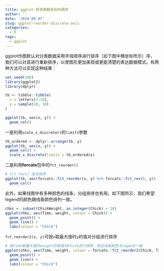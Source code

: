 ```yaml
---
title: ggplot 修改离散坐标的顺序
author: ''
date: '2019-09-07'
slug: ggplot-reorder-discrete-axis
categories:
  - R
tags:
  - ggplot
---
```


ggplot作图默认对分类数据采用字母顺序进行排序（如下图中横坐标所示）序，我们可以对其进行重新排序，以使图形更加美观或更能清楚的表达数据模式。有两种方法可以实现这种结果：

```r
set.seed(100)
library(ggplot2)
library(dplyr)

tb <- tibble::tibble(
  x = letters[1:10],
  y = sample(10, 10)
)

ggplot(tb, aes(x, y)) + 
  geom_col()
```

一是利用`scale_x_discrete()`的`limits`参数

```r
tb_ordered <- dplyr::arrange(tb, y)
ggplot(tb, aes(x, y)) +
  geom_col() +
  scale_x_discrete(limits = tb_ordered$x)
```


二是利用**forcats**包中的`fct_reorder()`

```r
# fct_rev() 反向排序
ggplot(tb, aes(forcats::fct_reorder(x, y) %>% forcats::fct_rev(), y)) + 
  geom_col()
```

此外，如果线图中有多种颜色的线条，分组排序也有用。如下图所示，我们希望legend的颜色跟线条颜色排列一致。

```r
chks <- subset(ChickWeight, as.integer(Chick) < 10)
ggplot(chks, aes(Time, weight, colour = Chick)) +
  geom_point() +
  geom_line() +
  labs(colour = "Chick")
```

`fct_reorder2(x, y)`可按`x`取最大值时`y`的值对分组进行排序

```r
# 按time取最大值时weight的取值对Chick进行排序，保证线条颜色与legend一致
ggplot(chks, aes(Time, weight, colour = forcats::fct_reorder2(Chick, Time, weight))) +
  geom_point() +
  geom_line() +
  labs(colour = "Chick")
```